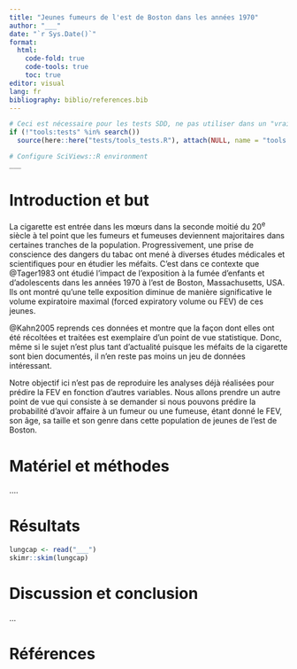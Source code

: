 ```yaml
---
title: "Jeunes fumeurs de l'est de Boston dans les années 1970"
author: "___"
date: "`r Sys.Date()`"
format:
  html:
    code-fold: true
    code-tools: true
    toc: true
editor: visual
lang: fr
bibliography: biblio/references.bib
---
```


```r
# Ceci est nécessaire pour les tests SDD, ne pas utiliser dans un "vrai" projet
if (!"tools:tests" %in% search())
  source(here::here("tests/tools_tests.R"), attach(NULL, name = "tools:tests"))

# Configure SciViews::R environment
___
```

# Introduction et but

La cigarette est entrée dans les mœurs dans la seconde moitié du 20^e^ siècle à tel point que les fumeurs et fumeuses deviennent majoritaires dans certaines tranches de la population. Progressivement, une prise de conscience des dangers du tabac ont mené à diverses études médicales et scientifiques pour en étudier les méfaits. C'est dans ce contexte que @Tager1983 ont étudié l'impact de l'exposition à la fumée d'enfants et d'adolescents dans les années 1970 à l'est de Boston, Massachusetts, USA. Ils ont montré qu'une telle exposition diminue de manière significative le volume expiratoire maximal (forced expiratory volume ou FEV) de ces jeunes.

@Kahn2005 reprends ces données et montre que la façon dont elles ont été récoltées et traitées est exemplaire d'un point de vue statistique. Donc, même si le sujet n'est plus tant d'actualité puisque les méfaits de la cigarette sont bien documentés, il n'en reste pas moins un jeu de données intéressant.

Notre objectif ici n'est pas de reproduire les analyses déjà réalisées pour prédire la FEV en fonction d'autres variables. Nous allons prendre un autre point de vue qui consiste à se demander si nous pouvons prédire la probabilité d'avoir affaire à un fumeur ou une fumeuse, étant donné le FEV, son âge, sa taille et son genre dans cette population de jeunes de l'est de Boston.

# Matériel et méthodes

....

# Résultats

<!--% Importez les données lungcap.rds du dossier data et réalisez immédiatement une première description générale. -->

```r
lungcap <- read("___")
skimr::skim(lungcap)
```

# Discussion et conclusion

...

# Références
